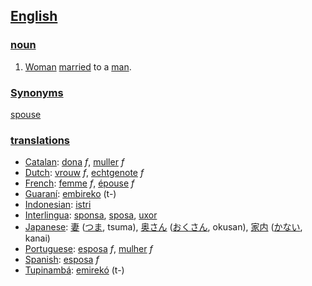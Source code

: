 ==[[English]]==
===[[noun]]===
#[[Woman]] [[marry|married]] to a [[man]].

===[[Synonym]]s===
[[spouse]]

===[[translation]]s===
*[[Catalan]]: [[dona]] ''f'', [[muller]] ''f''
*[[Dutch]]: [[vrouw]] ''f'', [[echtgenote]] ''f''
*[[French]]: [[femme]] ''f'', [[épouse]] ''f''
*[[Guaraní]]: [[embireko]] (t-)
*[[Indonesian]]: [[istri]]
*[[Interlingua]]: [[sponsa]], [[sposa]], [[uxor]]
*[[Japanese]]: [[妻]] ([[つま]], tsuma), [[奥さん]] ([[おくさん]], okusan), [[家内]] ([[かない]], kanai) 
*[[Portuguese]]: [[esposa]] ''f'', [[mulher]] ''f''
*[[Spanish]]: [[esposa]] ''f''
*[[Tupinambá]]: [[emirekó]] (t-)